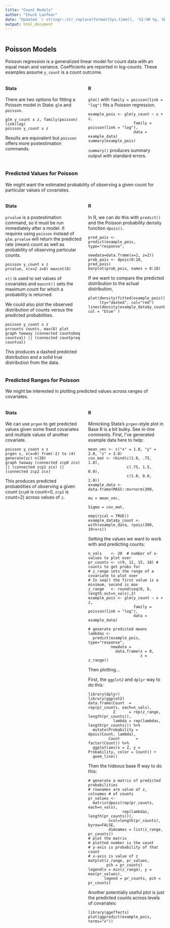 ```yaml
---
title: "Count Models"
author: "Chuck Lanfear"
date: "Updated `r stringr::str_replace(format(Sys.time(), '%I:%M %p, %B %d, %Y'), '^0','')`"
output: html_document
---
```


<style>
.column-left{
  float: left;
  width: 48%;
  text-align: left;
}
.column-right{
  float: right;
  width: 48%;
  text-align: left;
}
.column-center{
  float: right;
  width: 100%;
  text-align: left;
}
</style>

<div class="column-center">
## Poisson Models

Poisson regression is a generalized linear model for count data with an equal mean and variance. Coefficients are reported in log-counts. These examples assume `y_count` is a count outcome.
</div>

<div class="column-left">
#### Stata

There are two options for fitting a Poisson model in Stata: `glm` and `poisson`.

```
glm y_count x z, family(poisson) link(log)
poisson y_count x z
```
Results are equivalent but `poisson` offers more postestimation commands.

</div>

<div class="column-right">
#### R

`glm()` with `family = poisson(link = "log")` fits a Poisson regression.

```
example_pois <- glm(y_count ~ x + z, 
                    family = poisson(link = "log"), 
                    data = example_data)
summary(example_pois)
```
`summary()` produces summary output with standard errors.
</div>


<div class="column-center">
### Predicted Values for Poisson

We might want the estimated probability of observing a given count for particular values of covariates.
</div>

<div class="column-left">
#### Stata

`prvalue` is a postestimation command, so it must be run immediately after a model. It requires using `poisson` instead of `glm`. `prvalue` will return the predicted rate (mean) count as well as probability of observing particular counts.
```
poisson y_count x z
prvalue, x(x=2 z=0) maxcnt(8)
```
`x()` is used to set values of covariates and `maxcnt()` sets the maximum count for which a probability is returned.

We could also plot the observed distribution of counts versus the predicted probabilities.

```
poisson y_count x z
prcounts counts, max(8) plot
graph twoway (connected countobeq countval) || (connected countpreq countval)
```
This produces a dashed predicted distribution and a solid true distribution from the data.

</div>

<div class="column-right">
#### R

In R, we can do this with `predict()` and the Poisson probability density function `dpois()`.
 
```
pred_pois <- predict(example_pois, type="response",
                    newdata=data.frame(x=2, z=2))
prob_pois <- dpois(0:10, pred_pois)
barplot(prob_pois, names = 0:10)
```
If we want to compare the predicted distribution to the actual distribution, 

```
plot(density(fitted(example_pois)), 
     lty="dashed", col="red")
lines(density(example_data$y_count), col = "blue" )
```
</div>

<div class="column-center">
### Predicted Ranges for Poisson

We might be interested in plotting predicted values across ranges of covariates.
</div>

<div class="column-left">
#### Stata

We can use `prgen` to get predicted values given some fixed covariates and multiple values of another covariate.
```
poisson y_count x z
prgen z, x(x=0) from(-2) to (4) generate(zc) n(20)
graph twoway (connected zcp0 zcx) || (connected zcp1 zcx) || (connected zcp2 zcx)
```
This produces predicted probabilities of observing a given count (`zcp0` is count=0, `zcp2` is count=2) across values of `z`.

</div>

<div class="column-right">
#### R

Mimicking Stata's `prgen`-style plot in Base R is a bit bulky. See in-line comments. First, I've generated example data here to help:
```
mean_vec <- c("x" = 1.0, "y" = 2.0, "z" = 3.0)
cov_mat <- rbind(c(1.0, .75, 1.0),
                 c(.75, 1.5, 0.0),
                 c(1.0, 0.0, 2.0))
example_data <- data.frame(MASS::mvrnorm(300,
                                         mu = mean_vec, 
                                         Sigma = cov_mat,
                                         empirical = TRUE))
example_data$y_count <- with(example_data, rpois(300, 10+x+z))
```

Setting the values we want to work with and predicting counts:
```
n_vals    <- 20  # number of x-values to plot over
pr_counts <- c(9, 12, 15, 18) # counts to get probs for
# z_range sets the range of a covariate to plot over
# In seq() the first value is a minimum, second is max
z_range   <- round(seq(0, 6, length.out=n_vals),2)
example_pois <- glm(y_count ~ x + z, 
                    family = poisson(link = "log"), 
                    data = example_data)

# generate predicted means
lambdas <- 
  predict(example_pois, type="response",
          newdata =  
            data.frame(x = 0,
                       z = z_range))
```
Then plotting...

First, the `ggplot2` and `dplyr` way to do this:
```
library(dplyr)
library(ggplot2)
data.frame(Count  = rep(pr_counts, each=n_vals),
           Z      = rep(z_range, length(pr_counts)),
           lambda = rep(lambdas, length(pr_counts))) %>%
  mutate(Probability = dpois(Count, lambda),
         Count       = factor(Count)) %>%
  ggplot(aes(x = Z, y = Probability, color = Count)) +
  geom_line()
```

Then the hideous base R way to do this:
```
# generate a matrix of predicted probabilities
# rownames are value of z, colnames # of counts
pr_values <- 
  matrix(dpois(rep(pr_counts, each=n_vals),
               rep(lambdas, length(pr_counts))),
         ncol=length(pr_counts), byrow=FALSE,
         dimnames = list(z_range, pr_counts))
# plot the matrix
# plotted number is the count
# y-axis is probability of that count
# x-axis is value of z
matplot(z_range, pr_values,
        pch = pr_counts)
legend(x = min(z_range), y = max(pr_values),
       legend = pr_counts, pch = pr_counts)
```

Another potentially useful plot is just the predicted counts across levels of covariates:
```
library(ggeffects)
plot(ggpredict(example_pois, terms="x"))
```
</div>
